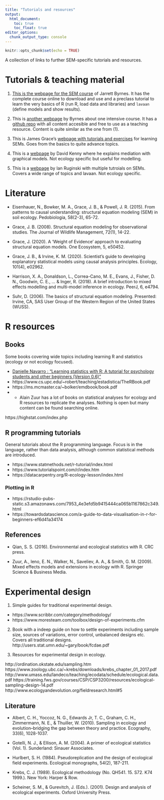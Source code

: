 ```yaml
---
title: "Tutorials and resources"
output:
  html_document:
    toc: true
    toc_float: true
editor_options:
  chunk_output_type: console
---
```



```r
knitr::opts_chunk$set(echo = TRUE)
```


A collection of links to further SEM-specific tutorials and resources.


# Tutorials & teaching material

1. [This is the webpage for the SEM course](http://jarrettbyrnes.info/ubc_sem/) of Jarrett Byrnes. It has the complete course online to download and use and a preclass tutorial to learn the very basics of R (run R, load data and libraries) and `lavaan` (define models and show results).


2. This is [another webpage](https://jebyrnes.github.io/semclass/index.html) by Byrnes about one intensive course. It has a  [github repo](https://github.com/jebyrnes/semclass) with all content accesible and free to use as a teaching resource. Content is quite similar as the one from (1).


3. This is James Grace's [webpage with tutorials and exercises](https://www.usgs.gov/centers/wetland-and-aquatic-research-center/science/quantitative-analysis-using-structural-equation?qt-science_center_objects=0#qt-science_center_objects) for learning SEMs. Goes from the basics to quite advance topics.


4. This is a [webpage](http://davidakenny.net/cm/mediate.htm) by David Kenny where he explains mediation with graphical models. Not ecology specific but useful for modelling.


5. This is a [webpage](https://www.ianruginski.com/post/) by Ian Ruginski with multiple tutroials on SEMs. Covers a wide range of topics and lavaan. Not ecology specific.


# Literature
* Eisenhauer, N., Bowker, M. A., Grace, J. B., & Powell, J. R. (2015). From patterns to causal understanding: structural equation modeling (SEM) in soil ecology. Pedobiologia, 58(2-3), 65-72.

* Grace, J. B. (2008). Structural equation modeling for observational studies. The Journal of Wildlife Management, 72(1), 14-22.

* Grace, J. (2020). A 'Weight of Evidence' approach to evaluating structural equation models. One Ecosystem, 5, e50452.

* Grace, J. B., & Irvine, K. M. (2020). Scientist’s guide to developing explanatory statistical models using causal analysis principles. Ecology, 101(4), e02962.

* Harrison, X. A., Donaldson, L., Correa-Cano, M. E., Evans, J., Fisher, D. N., Goodwin, C. E., ... & Inger, R. (2018). A brief introduction to mixed effects modelling and multi-model inference in ecology. PeerJ, 6, e4794.

* Suhr, D. (2006). The basics of structural equation modeling. Presented: Irvine, CA, SAS User Group of the Western Region of the United States (WUSS).


# R resources
## Books
Some books covering wide topics including learning R and statistics (ecology or not ecology focused).

* [Danielle Navarro : "Learning statistics with R: A tutorial for psychology students and other beginners (Version 0.6)"](https://learningstatisticswithr.com/lsr-0.6.pdf)
* https://www.cs.upc.edu/~robert/teaching/estadistica/TheRBook.pdf
* https://ms.mcmaster.ca/~bolker/emdbook/book.pdf
* * Alain Zuur has a lot of books on statistical analyses for ecology and R resources to replicate the analyses. Nothing is open but many content can be found searching online.

https://highstat.com/index.php


## R programming tutorials
General tutorials about the R programming language. Focus is in the language, rather than data analysis, although common statistical methods are introduced.

* https://www.statmethods.net/r-tutorial/index.html
* https://www.tutorialspoint.com/r/index.htm
* https://datacarpentry.org/R-ecology-lesson/index.html

### Plotting in R

* https://rstudio-pubs-static.s3.amazonaws.com/7953_4e3efd5b9415444ca065b1167862c349.html
* https://towardsdatascience.com/a-guide-to-data-visualisation-in-r-for-beginners-ef6d41a34174


## References

* Qian, S. S. (2016). Environmental and ecological statistics with R. CRC press.

* Zuur, A., Ieno, E. N., Walker, N., Saveliev, A. A., & Smith, G. M. (2009). Mixed effects models and extensions in ecology with R. Springer Science & Business Media.


# Experimental design

1. Simple guides for traditional experimental design.
  * https://www.scribbr.com/category/methodology/
  * https://www.moresteam.com/toolbox/design-of-experiments.cfm

2. Book with a indeep guide on how to settle experiments including sample size, sources of variations, error control, unbalanced designs etc. Covers all traditional designs.
http://users.stat.umn.edu/~gary/book/fcdae.pdf

3. Resources for experimental design in ecology.

http://ordination.okstate.edu/sampling.htm
https://www.zoology.ubc.ca/~krebs/downloads/krebs_chapter_01_2017.pdf
http://www.umass.edu/landeco/teaching/ecodata/schedule/ecological.data.pdf
https://training.fws.gov/courses/CSP/CSP3200/resources/ecological-sampling-design-14.pdf
http://www.ecologyandevolution.org/fieldresearch.html#5


## Literature
* Albert, C. H., Yoccoz, N. G., Edwards Jr, T. C., Graham, C. H., Zimmermann, N. E., & Thuiller, W. (2010). Sampling in ecology and evolution–bridging the gap between theory and practice. Ecography, 33(6), 1028-1037.

* Gotelli, N. J., & Ellison, A. M. (2004). A primer of ecological statistics (Vol. 1). Sunderland: Sinauer Associates.

* Hurlbert, S. H. (1984). Pseudoreplication and the design of ecological field experiments. Ecological monographs, 54(2), 187-211.

* Krebs, C. J. (1989). Ecological methodology (No. QH541. 15. S72. K74 1999.). New York: Harper & Row.

* Scheiner, S. M., & Gurevitch, J. (Eds.). (2001). Design and analysis of ecological experiments. Oxford University Press.

